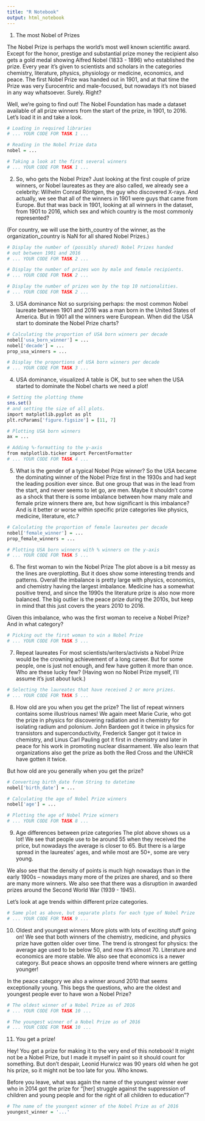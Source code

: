 ```yaml
---
title: "R Notebook"
output: html_notebook
---
```


1. The most Nobel of Prizes

The Nobel Prize is perhaps the world's most well known scientific award. Except for the honor, prestige and substantial prize money the recipient also gets a gold medal showing Alfred Nobel (1833 - 1896) who established the prize. Every year it's given to scientists and scholars in the categories chemistry, literature, physics, physiology or medicine, economics, and peace. The first Nobel Prize was handed out in 1901, and at that time the Prize was very Eurocentric and male-focused, but nowadays it's not biased in any way whatsoever. Surely. Right?

Well, we're going to find out! The Nobel Foundation has made a dataset available of all prize winners from the start of the prize, in 1901, to 2016. Let's load it in and take a look.

```r
# Loading in required libraries
# ... YOUR CODE FOR TASK 1 ...

# Reading in the Nobel Prize data
nobel = ...

# Taking a look at the first several winners
# ... YOUR CODE FOR TASK 1 ...
```

2. So, who gets the Nobel Prize?
Just looking at the first couple of prize winners, or Nobel laureates as they are also called, we already see a celebrity: Wilhelm Conrad Röntgen, the guy who discovered X-rays. And actually, we see that all of the winners in 1901 were guys that came from Europe. But that was back in 1901, looking at all winners in the dataset, from 1901 to 2016, which sex and which country is the most commonly represented?

(For country, we will use the birth_country of the winner, as the organization_country is NaN for all shared Nobel Prizes.)

```r
# Display the number of (possibly shared) Nobel Prizes handed
# out between 1901 and 2016
# ... YOUR CODE FOR TASK 2 ...

# Display the number of prizes won by male and female recipients.
# ... YOUR CODE FOR TASK 2 ...

# Display the number of prizes won by the top 10 nationalities.
# ... YOUR CODE FOR TASK 2 ...
```

3. USA dominance
Not so surprising perhaps: the most common Nobel laureate between 1901 and 2016 was a man born in the United States of America. But in 1901 all the winners were European. When did the USA start to dominate the Nobel Prize charts?

```r
# Calculating the proportion of USA born winners per decade
nobel['usa_born_winner'] = ...
nobel['decade'] = ...
prop_usa_winners = ...

# Display the proportions of USA born winners per decade
# ... YOUR CODE FOR TASK 3 ...
```

4. USA dominance, visualized
A table is OK, but to see when the USA started to dominate the Nobel charts we need a plot!

```r
# Setting the plotting theme
sns.set()
# and setting the size of all plots.
import matplotlib.pyplot as plt
plt.rcParams['figure.figsize'] = [11, 7]

# Plotting USA born winners 
ax = ...

# Adding %-formatting to the y-axis
from matplotlib.ticker import PercentFormatter
# ... YOUR CODE FOR TASK 4 ...
```

5. What is the gender of a typical Nobel Prize winner?
So the USA became the dominating winner of the Nobel Prize first in the 1930s and had kept the leading position ever since. But one group that was in the lead from the start, and never seems to let go, are men. Maybe it shouldn't come as a shock that there is some imbalance between how many male and female prize winners there are, but how significant is this imbalance? And is it better or worse within specific prize categories like physics, medicine, literature, etc.?

```r
# Calculating the proportion of female laureates per decade
nobel['female_winner'] = ...
prop_female_winners = ...

# Plotting USA born winners with % winners on the y-axis
# ... YOUR CODE FOR TASK 5 ...
```

6. The first woman to win the Nobel Prize
The plot above is a bit messy as the lines are overplotting. But it does show some interesting trends and patterns. Overall the imbalance is pretty large with physics, economics, and chemistry having the largest imbalance. Medicine has a somewhat positive trend, and since the 1990s the literature prize is also now more balanced. The big outlier is the peace prize during the 2010s, but keep in mind that this just covers the years 2010 to 2016.

Given this imbalance, who was the first woman to receive a Nobel Prize? And in what category?

```r
# Picking out the first woman to win a Nobel Prize
# ... YOUR CODE FOR TASK 5 ...
```

7. Repeat laureates
For most scientists/writers/activists a Nobel Prize would be the crowning achievement of a long career. But for some people, one is just not enough, and few have gotten it more than once. Who are these lucky few? (Having won no Nobel Prize myself, I'll assume it's just about luck.)

```r
# Selecting the laureates that have received 2 or more prizes.
# ... YOUR CODE FOR TASK 5 ...
```

8. How old are you when you get the prize?
The list of repeat winners contains some illustrious names! We again meet Marie Curie, who got the prize in physics for discovering radiation and in chemistry for isolating radium and polonium. John Bardeen got it twice in physics for transistors and superconductivity, Frederick Sanger got it twice in chemistry, and Linus Carl Pauling got it first in chemistry and later in peace for his work in promoting nuclear disarmament. We also learn that organizations also get the prize as both the Red Cross and the UNHCR have gotten it twice.

But how old are you generally when you get the prize?

```r
# Converting birth_date from String to datetime
nobel['birth_date'] = ...

# Calculating the age of Nobel Prize winners
nobel['age'] = ...

# Plotting the age of Nobel Prize winners
# ... YOUR CODE FOR TASK 8 ...
```

9. Age differences between prize categories
The plot above shows us a lot! We see that people use to be around 55 when they received the price, but nowadays the average is closer to 65. But there is a large spread in the laureates' ages, and while most are 50+, some are very young.

We also see that the density of points is much high nowadays than in the early 1900s -- nowadays many more of the prizes are shared, and so there are many more winners. We also see that there was a disruption in awarded prizes around the Second World War (1939 - 1945).

Let's look at age trends within different prize categories.

```r
# Same plot as above, but separate plots for each type of Nobel Prize
# ... YOUR CODE FOR TASK 9 ...
```

10. Oldest and youngest winners
More plots with lots of exciting stuff going on! We see that both winners of the chemistry, medicine, and physics prize have gotten older over time. The trend is strongest for physics: the average age used to be below 50, and now it's almost 70. Literature and economics are more stable. We also see that economics is a newer category. But peace shows an opposite trend where winners are getting younger!

In the peace category we also a winner around 2010 that seems exceptionally young. This begs the questions, who are the oldest and youngest people ever to have won a Nobel Prize?

```r
# The oldest winner of a Nobel Prize as of 2016
# ... YOUR CODE FOR TASK 10 ...

# The youngest winner of a Nobel Prize as of 2016
# ... YOUR CODE FOR TASK 10 ...
```

11. You get a prize!


Hey! You get a prize for making it to the very end of this notebook! It might not be a Nobel Prize, but I made it myself in paint so it should count for something. But don't despair, Leonid Hurwicz was 90 years old when he got his prize, so it might not be too late for you. Who knows.

Before you leave, what was again the name of the youngest winner ever who in 2014 got the prize for "[her] struggle against the suppression of children and young people and for the right of all children to education"?

```r
# The name of the youngest winner of the Nobel Prize as of 2016
youngest_winner = '...'
```


